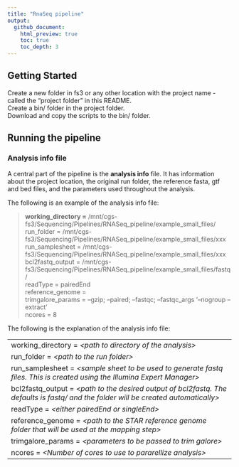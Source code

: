 ```yaml
---
title: "RnaSeq pipeline"
output:
  github_document:
    html_preview: true
    toc: true
    toc_depth: 3
---
```


## Getting Started
Create a new folder in fs3 or any other location with the project name - called the "project folder" in this README.   
Create a bin/ folder in the project folder.   
Download and copy the scripts to the bin/ folder.   

## Running the pipeline

### Analysis info file
A central part of the pipeline is the **analysis info** file. It has information about the project location, the original run folder, the reference fasta, gtf and bed files, and the parameters used throughout the analysis.

The following is an example of the analysis info file:   


> **working_directory =** /mnt/cgs-fs3/Sequencing/Pipelines/RNASeq_pipeline/example_small_files/    
> run_folder = /mnt/cgs-fs3/Sequencing/Pipelines/RNASeq_pipeline/example_small_files/xxx   
> run_samplesheet = /mnt/cgs-fs3/Sequencing/Pipelines/RNASeq_pipeline/example_small_files/xxx    
> bcl2fastq_output = /mnt/cgs-fs3/Sequencing/Pipelines/RNASeq_pipeline/example_small_files/fastq/   
> readType = pairedEnd    
> reference_genome =    
> trimgalore_params = --gzip; --paired; --fastqc; --fastqc_args '--nogroup --extract'   
> ncores = 8   


The following is the explanation of the analysis info file:   

--------------------------------------------------------------------------------------------------
working_directory = *\<path to directory of the analysis\>*   
run_folder = *\<path to the run folder\>*    
run_samplesheet = *\<sample sheet to be used to generate fastq files. This is created using the Illumina Expert Manager\>*    
bcl2fastq_output = *\<path to the desired output of bcl2fastq. The defaults is fastq/ and the folder will be created automatically\>*    
readType = *\<either pairedEnd or singleEnd\>*     
reference_genome = *\<path to the STAR reference genome folder that will be used at the mapping step\>*   
trimgalore_params = *\<parameters to be passed to trim galore\>*    
ncores = *\<Number of cores to use to pararellize analysis\>*    
--------------------------------------------------------------------------------------------------

 
